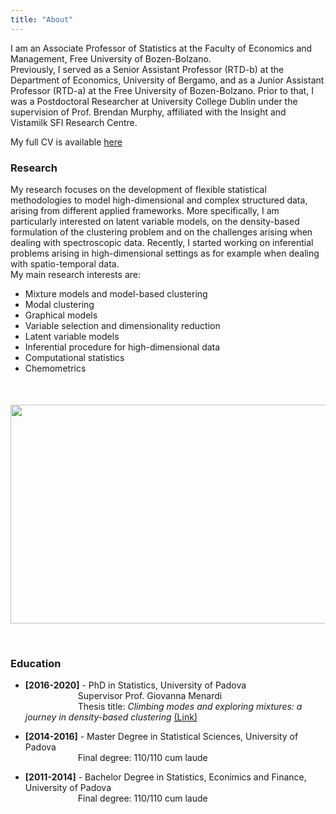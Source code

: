 ```yaml
---
title: "About"
---
```


I am an Associate Professor of Statistics at the Faculty of Economics and Management, Free University of Bozen-Bolzano.<br> Previously, I served as a Senior Assistant Professor (RTD-b) at the Department of Economics, University of Bergamo, and as a Junior Assistant Professor (RTD-a) at the Free University of Bozen-Bolzano. Prior to that, I was a Postdoctoral Researcher at University College Dublin under the supervision of Prof. Brendan Murphy, affiliated with the Insight and Vistamilk SFI Research Centre.
&nbsp; 

My full CV is available [here](documents/cv.pdf)

### Research 
My research focuses on the development of flexible statistical methodologies to model high-dimensional and complex structured data, arising from different applied frameworks. More specifically, I am particularly interested on latent variable models, on the density-based formulation of the clustering problem and on the challenges arising when dealing with spectroscopic data. Recently, I started working on inferential problems arising in high-dimensional settings as for example when dealing with spatio-temporal data. <br>
My main research interests are: 

* Mixture models and model-based clustering <br>
* Modal clustering <br>
* Graphical models <br>
* Variable selection and dimensionality reduction <br>
* Latent variable models <br>
* Inferential procedure for high-dimensional data <br>
* Computational statistics <br> 
* Chemometrics 

<html>
  <head>
    <title>Center an Image using text align center</title>
    <style>
      .img-container {
        text-align: center;
      }
    </style>
  </head>
  <body>
    <div style="margin-top:50px;" class="img-container"> <!-- Block parent element -->
      <img src="images/research_pic.jpg" alt="" height="350" width="600"/>
    </div>
  </body>
</html>
<br>


### Education 
* **[2016-2020]** - PhD in Statistics, University of Padova <br>
&emsp;&emsp;&emsp;&emsp;&emsp;&emsp;Supervisor Prof. Giovanna Menardi <br>
&emsp;&emsp;&emsp;&emsp;&emsp;&emsp;Thesis title: *Climbing modes and exploring mixtures: a journey in density-based clustering* [(Link)](http://paduaresearch.cab.unipd.it/12085/)

* **[2014-2016]** - Master Degree in Statistical Sciences, University of Padova <br>
&emsp;&emsp;&emsp;&emsp;&emsp;&emsp;Final degree: 110/110 cum laude

* **[2011-2014]** - Bachelor Degree in Statistics, Econimics and Finance, University of Padova <br>
&emsp;&emsp;&emsp;&emsp;&emsp;&emsp;Final degree: 110/110 cum laude



